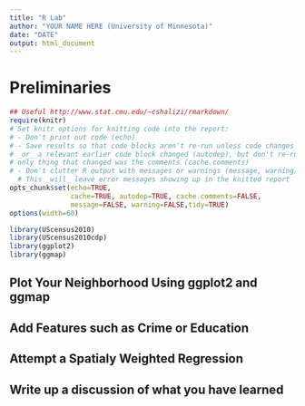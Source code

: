 ```yaml
---
title: "R Lab"
author: "YOUR NAME HERE (University of Minnesota)"
date: "DATE"
output: html_document
---
```


# Preliminaries
```r
## Useful http://www.stat.cmu.edu/~cshalizi/rmarkdown/
require(knitr)
# Set knitr options for knitting code into the report:
# - Don't print out code (echo)
# - Save results so that code blocks aren't re-run unless code changes (cache),
# _or_ a relevant earlier code block changed (autodep), but don't re-run if the
# only thing that changed was the comments (cache.comments)
# - Don't clutter R output with messages or warnings (message, warning)
  # This _will_ leave error messages showing up in the knitted report
opts_chunk$set(echo=TRUE,
               cache=TRUE, autodep=TRUE, cache.comments=FALSE,
               message=FALSE, warning=FALSE,tidy=TRUE)
options(width=60)
```

```r
library(UScensus2010)
library(UScensus2010cdp)
library(ggplot2)
library(ggmap)
```


## Plot Your Neighborhood Using ggplot2 and ggmap

## Add Features such as Crime or Education

## Attempt a Spatialy Weighted Regression

## Write up a discussion of what you have learned






